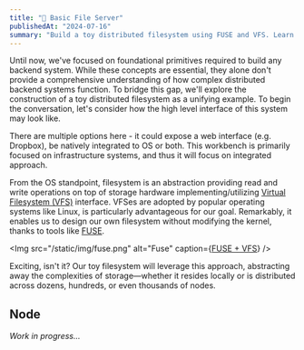 ```yaml
---
title: "🚧 Basic File Server"
publishedAt: "2024-07-16"
summary: "Build a toy distributed filesystem using FUSE and VFS. Learn how to create custom filesystems without kernel modifications."
---
```


Until now, we've focused on foundational primitives required to build any backend system. While these concepts are essential, they alone don't provide a comprehensive understanding of how complex distributed backend systems function.
To bridge this gap, we'll explore the construction of a toy distributed filesystem as a unifying example.
To begin the conversation, let's consider how the high level interface of this system may look like.

There are multiple options here - it could expose a web interface (e.g. Dropbox), be natively integrated to OS or both. This workbench is primarily focused on infrastructure systems, and thus it will focus on integrated approach.


From the OS standpoint, filesystem is an abstraction providing read and write operations on top of storage hardware implementing/utilizing [Virtual Filesystem (VFS)](https://en.wikipedia.org/wiki/Virtual_file_system) interface. VFSes are adopted by popular operating systems like Linux, is particularly advantageous for our goal. Remarkably, it enables us to design our own filesystem without modifying the kernel, thanks to tools like [FUSE](https://en.wikipedia.org/wiki/Filesystem_in_Userspace).

<Img
    src="/static/img/fuse.png"
    alt="Fuse"
    caption={<a href="#">FUSE + VFS</a>}
/>

Exciting, isn't it? Our toy filesystem will leverage this approach, abstracting away the complexities of storage—whether it resides locally or is distributed across dozens, hundreds, or even thousands of nodes.


## Node

*Work in progress...*
